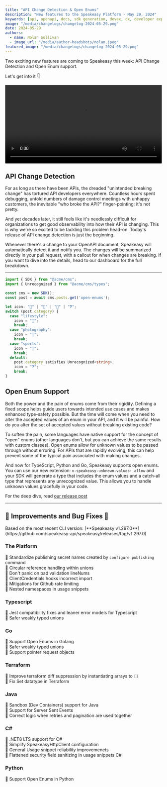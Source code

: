 ```yaml
---
title: "API Change Detection & Open Enums"
description: "New features to the Speakeasy Platform - May 29, 2024"
keywords: [api, openapi, docs, sdk generation, devex, dx, developer experience]
image: "/media/changelogs/changelog-2024-05-29.png"
date: 2024-05-29
authors:
  - name: Nolan Sullivan
  - image_url: "/media/author-headshots/nolan.jpeg"
featured_image: "/media/changelogs/changelog-2024-05-29.png"
---
```



Two exciting new features are coming to Speakeasy this week: API Change Detection and Open Enum support.

Let's get into it 👇

<div className='mt-10'>
  <video controls={false} loop={true} autoPlay={true} width="100%" >
    <source src={change_detection_video} type="video/mp4" />
  </video>
</div>

## API Change Detection

For as long as there have been APIs, the dreaded "unintended breaking change" has tortured API developers everywhere. Countless hours spent debugging, untold numbers of damage control meetings with unhappy customers, the inevitable "who broke the API?" finger-pointing; it's not pretty.

And yet decades later, it still feels like it's needlessly difficult for organizations to get good observability into how their API is changing. This is why we're so excited to be tackling this problem head-on. Today's release of API change detection is just the beginning.

Whenever there's a change to your OpenAPI document, Speakeasy will automatically detect it and notify you. The changes will be summarized directly in your pull request, with a callout for when changes are breaking. If you want to dive into the details, head to our dashboard for the full breakdown.

---

```typescript
import { SDK } from "@acme/cms";
import { Unrecognized } from "@acme/cms/types";

const cms = new SDK();
const post = await cms.posts.get('open-enums');

let icon: "📸" | "🎨" | "🏈" | "❓";
switch (post.category) {
  case "lifestyle":
    icon = "🎨";
    break;
  case "photography":
    icon = "📸";
    break;
  case "sports":
    icon = "🏈";
    break;
  default:
    post.category satisfies Unrecognized<string>;
    icon = "❓";
    break;
}
```

## Open Enum Support

Both the power and the pain of enums come from their rigidity. Defining a fixed scope helps guide users towards intended use cases and makes enhanced type-safety possible. But the time will come when you need to alter the accepted values of an enum in your API, and it will be painful. How do you alter the set of accepted values without breaking existing code? 

To soften the pain, some languages have native support for the concept of "open" enums (other languages don't, but you can achieve the same results with custom classes). Open enums allow for unknown values to be passed through without erroring. For APIs that are rapidly evolving, this can help prevent some of the typical pain associated with making changes.

And now for TypeScript, Python and Go, Speakeasy supports open enums. You can use our new extension: `x-speakeasy-unknown-values: allow` and your SDK will generate a type that includes the enum values and a catch-all type that represents any unrecognized value. This allows you to handle unknown values gracefully in your code.

For the deep dive, read [our release post](/post/open-enums)

---

## 🚢 Improvements and Bug Fixes 🐛

<Callout title="NOTE" variant="info">
Based on the most recent CLI version: [**Speakeasy v1.297.0**](https://github.com/speakeasy-api/speakeasy/releases/tag/v1.297.0)
</Callout>

### The Platform

🚢 Standardize publishing secret names created by `configure publishing` command\
🐛 Circular reference handling within unions\
🐛 Don't panic on bad validation lineNums\
🐛 ClientCredentials hooks incorrect import\
🐛 Mitigations for Github rate limiting\
🐛 Nested namespaces in usage snippets

### Typescript
🐛 Jest compatibility fixes and leaner error models for Typescript\
🚢 Safer weakly typed unions

### Go
🚢 Support Open Enums in Golang\
🚢 Safer weakly typed unions\
🚢 Support pointer request objects

### Terraform

🚢 Improve terraform diff suppression by instantiating arrays to `[]`\
🐛 Fix Set datatype in Terraform

### Java

🚢 Sandbox (Dev Containers) support for Java\
🚢 Support for Server Sent Events\
🐛 Correct logic when retries and pagination are used together
 
### C#

🚢 .NET8 LTS support for C#\
🚢 Simplify SpeakeasyHttpClient configuration\
🐛 General Usage snippet reliability improvemenets\
🐛 Flattened security field sanitizing in usage snippets C#

### Python

🚢 Support Open Enums in Python
